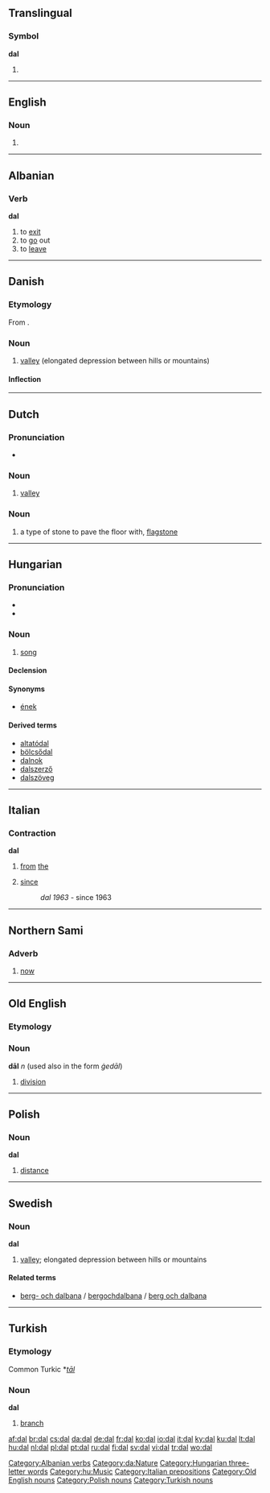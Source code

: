 {{also|dál}}
==Translingual==

===Symbol===
'''dal'''

# {{SI-unit-abb2|deca|liter|litre|[[fluid measure]]}}

----

==English==

===Noun===
{{en-noun}}

# {{alternative spelling of|dahl}}

----

==Albanian==

===Verb===
'''dal'''

# to [[exit]]
# to [[go]] out
# to [[leave]]

[[Category:Albanian verbs]]

----

==Danish==

===Etymology===

From {{etyl|non|da}} {{term|dalr|lang=non}}.

===Noun===
{{da-noun|en|e}}

# [[valley]] (elongated depression between hills or mountains)

====Inflection====
{{da-noun-infl|en|e}}
[[Category:da:Nature]]

----

==Dutch==

===Pronunciation===
* {{audio|Nl-dal.ogg|audio}}

===Noun===
{{nl-noun|g=n|dalen|dalletje}}

# [[valley]]

===Noun===
{{nl-noun|g=m|dallen|dalletje}}

# a type of stone to pave the floor with, [[flagstone]]

----

==Hungarian==

===Pronunciation===
* {{IPA|/ˈdɒl/|lang=hu}}
* {{audio|Hu-dal.ogg|Audio}}

===Noun===
{{hu-noun|ok}}

# [[song]]

====Declension====
{{hu-decl-ok|da|l}}{{hu-pos-otok|dal||ai}}

====Synonyms====
* [[ének]]

====Derived terms====
* [[altatódal]]
* [[bölcsődal]]
* [[dalnok]]
* [[dalszerző]]
* [[dalszöveg]]

[[Category:Hungarian three-letter words]]
[[Category:hu:Music]]

----

==Italian==

===Contraction===
'''dal'''

# {{italbrac|contraction of [[da#Italian|da]] [[il#Italian|il]]}} [[from]] [[the]]
# [[since]]
#: ''dal 1963'' - since 1963

[[Category:Italian prepositions]]
----
==Northern Sami==
===Adverb===
{{infl|se|adverb}}

# [[now]]

----

==Old English==

===Etymology===
{{proto|lang=ang|Germanic|dailaz}}

===Noun===
'''dāl''' ''n'' (used also in the form ''ġedāl'')

# [[division]]

[[Category:Old English nouns]]

----

==Polish==

===Noun===
'''dal''' {{m}}

# [[distance]]

[[Category:Polish nouns]]

----

==Swedish==

===Noun===
'''dal''' {{c}}
{{sv-noun-reg-ar}}

# [[valley]]; elongated depression between hills or mountains

====Related terms====
*[[berg- och dalbana]] / [[bergochdalbana]] / [[berg och dalbana]]

----

==Turkish==

===Etymology===
Common Turkic *''[[tāl]]''

===Noun===
'''dal'''

# [[branch]]

[[Category:Turkish nouns]]

[[af:dal]]
[[br:dal]]
[[cs:dal]]
[[da:dal]]
[[de:dal]]
[[fr:dal]]
[[ko:dal]]
[[io:dal]]
[[it:dal]]
[[ky:dal]]
[[ku:dal]]
[[lt:dal]]
[[hu:dal]]
[[nl:dal]]
[[pl:dal]]
[[pt:dal]]
[[ru:dal]]
[[fi:dal]]
[[sv:dal]]
[[vi:dal]]
[[tr:dal]]
[[wo:dal]]